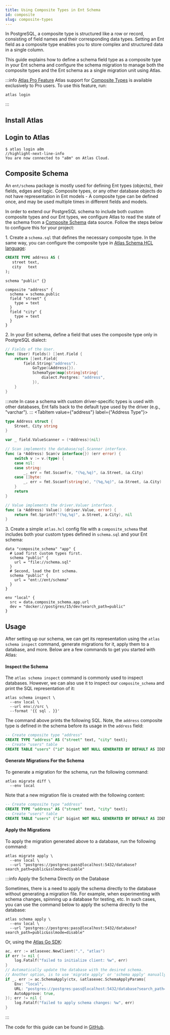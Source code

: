 ```yaml
---
title: Using Composite Types in Ent Schema
id: composite
slug: composite-types
---
```



In PostgreSQL, a composite type is structured like a row or record, consisting of field names and their corresponding
data types. Setting an Ent field as a composite type enables you to store complex and structured data in a single column.

This guide explains how to define a schema field type as a composite type in your Ent schema and configure the schema migration
to manage both the composite types and the Ent schema as a single migration unit using Atlas.

:::info [Atlas Pro Feature](https://atlasgo.io/features#pro-plan)
Atlas support for [Composite Types](https://atlasgo.io/atlas-schema/hcl#composite-type) is available exclusively to Pro users.
To use this feature, run:
```
atlas login
```
:::

## Install Atlas

<InstallationInstructions />

## Login to Atlas

```shell
$ atlas login a8m
//highlight-next-line-info
You are now connected to "a8m" on Atlas Cloud.
```

## Composite Schema

An `ent/schema` package is mostly used for defining Ent types (objects), their fields, edges and logic. Composite types,
or any other database objects do not have representation in Ent models - A composite type can be defined once,
and may be used multiple times in different fields and models.

In order to extend our PostgreSQL schema to include both custom composite types and our Ent types, we configure Atlas to
read the state of the schema from a [Composite Schema](https://atlasgo.io/atlas-schema/projects#data-source-composite_schema)
data source. Follow the steps below to configure this for your project:

1\. Create a `schema.sql` that defines the necessary composite type. In the same way, you can configure the composite type in
   [Atlas Schema HCL language](https://atlasgo.io/atlas-schema/hcl-types#composite-type):

<Tabs>
<TabItem value={"sql"} label={"Using SQL"}>

```sql title="schema.sql"
CREATE TYPE address AS (
   street text,
   city   text
);
```

</TabItem>
<TabItem value={"hcl"} label={"Using HCL"}>

```hcl title="schema.hcl"
schema "public" {}

composite "address" {
  schema = schema.public
  field "street" {
    type = text
  }
  field "city" {
    type = text
  }
}
```

</TabItem>
</Tabs>

2\. In your Ent schema, define a field that uses the composite type only in PostgreSQL dialect:

<Tabs>
<TabItem value={"schema"} label={"Schema"}>

```go title="ent/schema/user.go" {6-8}
// Fields of the User.
func (User) Fields() []ent.Field {
	return []ent.Field{
		field.String("address").
			GoType(&Address{}).
			SchemaType(map[string]string{
				dialect.Postgres: "address",
			}),
	}
}
```

:::note
In case a schema with custom driver-specific types is used with other databases, Ent falls back to the default type
used by the driver (e.g., "varchar").
:::
</TabItem>
<TabItem value={"address"} label={"Address Type"}>

```go title="ent/schematype/address.go"
type Address struct {
	Street, City string
}

var _ field.ValueScanner = (*Address)(nil)

// Scan implements the database/sql.Scanner interface.
func (a *Address) Scan(v interface{}) (err error) {
	switch v := v.(type) {
	case nil:
	case string:
		_, err = fmt.Sscanf(v, "(%q,%q)", &a.Street, &a.City)
	case []byte:
		_, err = fmt.Sscanf(string(v), "(%q,%q)", &a.Street, &a.City)
	}
	return
}

// Value implements the driver.Valuer interface.
func (a *Address) Value() (driver.Value, error) {
	return fmt.Sprintf("(%q,%q)", a.Street, a.City), nil
}
```
</TabItem>
</Tabs>


3\. Create a simple `atlas.hcl` config file with a `composite_schema` that includes both your custom types defined in
   `schema.sql` and your Ent schema:

```hcl title="atlas.hcl"
data "composite_schema" "app" {
  # Load first custom types first.
  schema "public" {
    url = "file://schema.sql"
  }
  # Second, load the Ent schema.
  schema "public" {
    url = "ent://ent/schema"
  }
}

env "local" {
  src = data.composite_schema.app.url
  dev = "docker://postgres/15/dev?search_path=public"
}
```

## Usage

After setting up our schema, we can get its representation using the `atlas schema inspect` command, generate migrations for
it, apply them to a database, and more. Below are a few commands to get you started with Atlas:

#### Inspect the Schema

The `atlas schema inspect` command is commonly used to inspect databases. However, we can also use it to inspect our
`composite_schema` and print the SQL representation of it:

```shell
atlas schema inspect \
  --env local \
  --url env://src \
  --format '{{ sql . }}'
```

The command above prints the following SQL. Note, the `address` composite type is defined in the schema before
its usage in the `address` field:

```sql
-- Create composite type "address"
CREATE TYPE "address" AS ("street" text, "city" text);
-- Create "users" table
CREATE TABLE "users" ("id" bigint NOT NULL GENERATED BY DEFAULT AS IDENTITY, "address" "address" NOT NULL, PRIMARY KEY ("id"));
```

#### Generate Migrations For the Schema

To generate a migration for the schema, run the following command:

```shell
atlas migrate diff \
  --env local
```

Note that a new migration file is created with the following content:

```sql title="migrations/20240712090543.sql"
-- Create composite type "address"
CREATE TYPE "address" AS ("street" text, "city" text);
-- Create "users" table
CREATE TABLE "users" ("id" bigint NOT NULL GENERATED BY DEFAULT AS IDENTITY, "address" "address" NOT NULL, PRIMARY KEY ("id"));
```

#### Apply the Migrations

To apply the migration generated above to a database, run the following command:

```
atlas migrate apply \
  --env local \
  --url "postgres://postgres:pass@localhost:5432/database?search_path=public&sslmode=disable"
```

:::info Apply the Schema Directly on the Database

Sometimes, there is a need to apply the schema directly to the database without generating a migration file. For example,
when experimenting with schema changes, spinning up a database for testing, etc. In such cases, you can use the command
below to apply the schema directly to the database:

```shell
atlas schema apply \
  --env local \
  --url "postgres://postgres:pass@localhost:5432/database?search_path=public&sslmode=disable"
```

Or, using the [Atlas Go SDK](https://github.com/ariga/atlas-go-sdk):

```go
ac, err := atlasexec.NewClient(".", "atlas")
if err != nil {
	log.Fatalf("failed to initialize client: %w", err)
}
// Automatically update the database with the desired schema.
// Another option, is to use 'migrate apply' or 'schema apply' manually.
if _, err := ac.SchemaApply(ctx, &atlasexec.SchemaApplyParams{
	Env: "local",
	URL: "postgres://postgres:pass@localhost:5432/database?search_path=public&sslmode=disable",
	AutoApprove: true,
}); err != nil {
    log.Fatalf("failed to apply schema changes: %w", err)
}
```

:::

The code for this guide can be found in [GitHub](https://github.com/ent/ent/tree/master/examples/compositetypes).